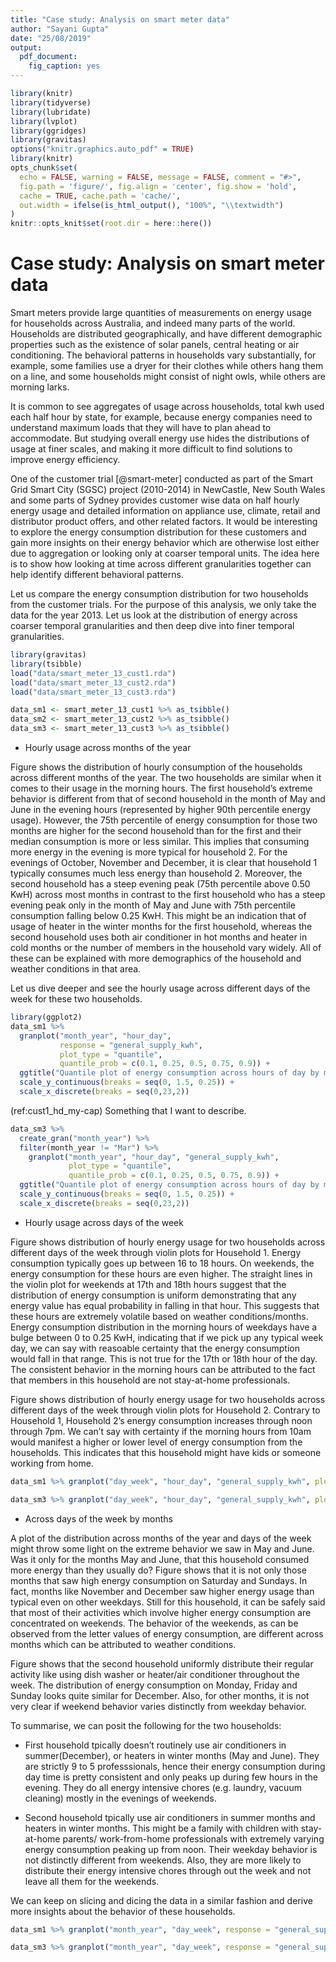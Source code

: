 ```yaml
---
title: "Case study: Analysis on smart meter data"
author: "Sayani Gupta"
date: "25/08/2019"
output: 
  pdf_document: 
    fig_caption: yes
---
```


```r
library(knitr)
library(tidyverse)
library(lubridate)
library(lvplot)
library(ggridges)
library(gravitas)
options("knitr.graphics.auto_pdf" = TRUE)
library(knitr)
opts_chunk$set(
  echo = FALSE, warning = FALSE, message = FALSE, comment = "#>",
  fig.path = 'figure/', fig.align = 'center', fig.show = 'hold', 
  cache = TRUE, cache.path = 'cache/', 
  out.width = ifelse(is_html_output(), "100%", "\\textwidth")
)
knitr::opts_knit$set(root.dir = here::here())
```

# Case study: Analysis on smart meter data {#smartmeter}


Smart meters provide large quantities of measurements on energy usage for households across Australia, and indeed many parts of the world. Households are distributed geographically, and have different demographic properties such as the existence of solar panels, central heating or air conditioning. The behavioral patterns in households vary substantially, for example, some families use a dryer for their clothes while others hang them on a line, and some households might consist of night owls, while others are morning larks. 

<!-- Existing approaches, why we need to drill down, or why we want to -- probability distributions -->
It is common to see aggregates of usage across households, total kwh used each half hour by state, for example, because energy companies need to understand maximum loads that they will have to plan ahead to accommodate. But studying overall energy use hides the distributions of usage at finer scales, and making it more difficult to find solutions to improve energy efficiency. 


One of the customer trial [@smart-meter] conducted as part of the Smart Grid Smart City (SGSC) project (2010-2014) in NewCastle, New South Wales and some parts of Sydney provides customer wise data on half hourly energy usage and detailed information on appliance use, climate, retail and distributor product offers, and other related factors. It would be interesting to explore the energy consumption distribution for these customers and gain more insights on their energy behavior which are otherwise lost either due to aggregation or looking only at coarser temporal units. The idea here is to show how looking at time across different granularities together can help identify different behavioral patterns.



Let us compare the energy consumption distribution for two households from the customer trials. For the purpose of this analysis, we only take the data for the year 2013. Let us look at the distribution of energy across coarser temporal granularities and then deep dive into finer temporal granularities.


```r

library(gravitas)
library(tsibble)
load("data/smart_meter_13_cust1.rda")
load("data/smart_meter_13_cust2.rda")
load("data/smart_meter_13_cust3.rda")

data_sm1 <- smart_meter_13_cust1 %>% as_tsibble()
data_sm2 <- smart_meter_13_cust2 %>% as_tsibble()
data_sm3 <- smart_meter_13_cust3 %>% as_tsibble()
```



<!-- Refine your search of possible temporal granularities by altering arguments in search_gran() -->

<!-- The default for search gran in this case, provides temporal granularities ranging from half-hour to year. If these options are considered too many, the default options can be modified to limit the possibilities. For example, the most coarse temporal unit can be set to be “month”. -->


<!-- # ```{r} -->
<!-- # library(gravitas) -->
<!-- # library(dplyr) -->
<!-- # data_sm %>% search_gran(ugran = "year", filter_in = "event_key", filter_out = c("quarter", "semester")) -->
<!-- # ``` -->

<!-- # ```{r} -->
<!-- # data_sm %>% harmony(ugran = "month", filter_in = "event_key", filter_out = c("quarter", "semester"), facet_h = 31) -->
<!-- # ``` -->

 -  Hourly usage across months of the year

Figure \ref{fig:cust1_hd_my} shows the distribution of hourly consumption of the households across different months of the year. The two households are similar when it comes to their usage in the morning hours. The first household's extreme behavior is different from that of second household in the month of May and June in the evening hours (represented by higher 90th percentile energy usage). However, the 75th percentile of energy consumption for those two months are higher for the second household than for the first and their median consumption is more or less similar. This implies that consuming more energy in the evening is more typical for household 2. For the evenings of October, November and December, it is clear that household 1 typically consumes much less energy than household 2. Moreover, the second household has a steep evening peak (75th percentile above 0.50 KwH) across most months in contrast to the first household who has a steep evening peak only in the month of May and June with 75th percentile consumption falling below 0.25 KwH. This might be an indication that of usage of heater in the winter months for the first household, whereas the second household uses both air conditioner in hot months and heater in cold months or the number of members in the household vary widely. All of these can be explained with more demographics of the household and weather conditions in that area.

Let us dive deeper and see the hourly usage across different days of the week for these two households.

<!-- ```{r cust1_hd_my} -->

<!-- library(ggplot2) -->
<!-- data_sm1 %>%  -->
<!--   group_by(month_year = lubridate::month(reading_datetime), -->
<!--            hour_day = lubridate::hour(reading_datetime)) %>%  -->
<!--   summarise(hourly_tot = mean(general_supply_kwh)) %>%  -->
<!--   ggplot(aes(x = hour_day, y = month_year)) + facet_wrap(~ month_year)+ -->
<!--   geom_point() +  -->
<!--   ggtitle("Bar plot of energy consumption across hours of day by month of years for Household 1") -->
<!-- ``` -->

```r
library(ggplot2)
data_sm1 %>% 
  granplot("month_year", "hour_day", 
           response = "general_supply_kwh", 
           plot_type = "quantile", 
           quantile_prob = c(0.1, 0.25, 0.5, 0.75, 0.9)) +
  ggtitle("Quantile plot of energy consumption across hours of day by month of years for Household 1") +
  scale_y_continuous(breaks = seq(0, 1.5, 0.25)) +
  scale_x_discrete(breaks = seq(0,23,2))
```

(ref:cust1_hd_my-cap) Something that I want to describe.

```r
data_sm3 %>% 
  create_gran("month_year") %>% 
  filter(month_year != "Mar") %>% 
    granplot("month_year", "hour_day", "general_supply_kwh",
             plot_type = "quantile", 
             quantile_prob = c(0.1, 0.25, 0.5, 0.75, 0.9)) + 
  ggtitle("Quantile plot of energy consumption across hours of day by month of years for Household 2") + 
  scale_y_continuous(breaks = seq(0, 1.5, 0.25)) +
  scale_x_discrete(breaks = seq(0,23,2))
``` 

-  Hourly usage across days of the week


Figure \ref{fig:cust1_hd_dw} shows distribution of hourly energy usage for two households across different days of the week through violin plots for Household 1. Energy consumption typically goes up between 16 to 18 hours. On weekends, the energy consumption for these hours are even higher. The straight lines in the violin plot for weekends at 17th and 18th hours suggest that the distribution of energy consumption is uniform demonstrating that any energy value has equal probability in falling in that hour. This suggests that these hours are extremely volatile based on weather conditions/months. Energy consumption distribution in the morning hours of weekdays have a bulge between 0 to 0.25 KwH, indicating that if we pick up any typical week day, we can say with reasoable certainty that the energy consumption would fall in that range. This is not true for the 17th or 18th hour of the day. The consistent behavior in the morning hours can be attributed to the fact that members in this household are not stay-at-home professionals.


Figure \ref{fig:cust3_hd_dw} shows distribution of hourly energy usage for two households across different days of the week through violin plots for Household 2. Contrary to Household 1, Household 2's energy consumption increases through noon through 7pm. We can't say with certainty if the morning hours from 10am would manifest a higher or lower level of energy consumption from the households. This indicates that this household might have kids or someone working from home. 




```r

data_sm1 %>% granplot("day_week", "hour_day", "general_supply_kwh", plot_type = "violin") +  ggtitle("Violin plot of energy consumption across hour-of-day and day-of-week for Household 1") + scale_x_discrete(breaks = seq(0,23,3))
```
<!-- # ``````{r cust2_hour-day_day-week} -->
<!-- # data_sm2 %>% granplot("day_week", "hour_day", "general_supply_kwh", plot_type = "quantile") + ggtitle("Boxplot of energy consumption for Customer 2") -->
<!-- # ``` -->

```r
data_sm3 %>% granplot("day_week", "hour_day", "general_supply_kwh", plot_type = "violin") + ggtitle("Violin plot of energy consumption across hour-of-day and day-of-week for Household 2") + scale_x_discrete(breaks = seq(0,23,3))
```


-  Across days of the week by months

A plot of the distribution across months of the year and days of the week might throw some light on the extreme behavior we saw in May and June. Was it only for the months May and June, that this household consumed more energy than they usually do? Figure \ref{fig:cust1_my_dw} shows that it is not only those months that saw high energy consumption on Saturday and Sundays. In fact, months like November and December saw higher energy usage than typical even on other weekdays. Still for this household, it can be safely said that most of their activities which involve higher energy consumption are concentrated on weekends. The behavior of the weekends, as can be observed from the letter values of energy consumption, are different across months which can be attributed to weather conditions. 

Figure \ref{fig:cust3_my_dw} shows that the second household uniformly distribute their regular activity like using dish washer or heater/air conditioner throughout the week. The distribution of energy consumption on Monday, Friday and Sunday looks quite similar for December. Also, for other months, it is not very clear if weekend behavior varies distinctly from weekday behavior. 


To summarise, we can posit the following for the two households:

 - First household tpically doesn't routinely use air conditioners in summer(December), or heaters in winter months (May and June). They are strictly 9 to 5 professsionals, hence their energy consumption during day time is pretty consistent and only peaks up during few hours in the evening. They do all energy intensive chores (e.g. laundry, vacuum cleaning) mostly in the evenings of weekends.
 
 
 - Second household tpically use air conditioners in summer months and heaters in winter months. This might be a family with children with stay-at-home parents/ work-from-home professionals with extremely varying energy consumption peaking up from noon. Their weekday behavior is not distinctly different from weekends. Also, they are more likely to distribute their energy intensive chores through out the week and not leave all them for the weekends.


We can keep on slicing and dicing the data in a similar fashion and derive more insights about the behavior of these households.




```r

data_sm1 %>% granplot("month_year", "day_week", response = "general_supply_kwh", plot_type = "lv") +  ggtitle("LV plot of energy consumption across days-week by month-year for Household 1")+ scale_y_continuous(breaks = seq(0, 1.5, 0.25))
```




```r

data_sm3 %>% granplot("month_year", "day_week", response = "general_supply_kwh", plot_type = "lv") +  ggtitle("LV plot of energy consumption across days of week by month of years for Household 2")+ scale_y_continuous(breaks = seq(0, 1.5, 0.25))
```


